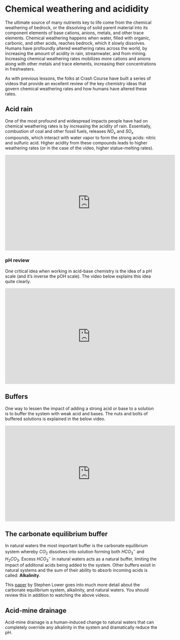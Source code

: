 # Chemical weathering and acididity

The ultimate source of many nutrients key to life come from the 
chemical weathering of bedrock, or the dissolving of solid parent material into
its component elements of base cations, anions, metals, and other trace elements.
Chemical weathering happens when water, filled with organic, carbonic, and
other acids, reaches bedrock, which it slowly dissolves. Humans have profoundly 
altered weathering rates across the world, by increasing the amount of acidity
in rain, streamwater, and from mining. Increasing chemical weathering rates
mobilizes more cations and anions along with other metals and trace elements, 
increasing their concentrations in freshwaters. 

As with previous lessons, the folks at Crash Course have built a series of videos
that provide an excellent review of the key chemistry ideas that govern chemical
weathering rates and how humans have altered these rates. 

## Acid rain

One of the most profound and widespread impacts people have had on chemical 
weathering rates is by increasing the acidity of rain. Essentially, combustion of
coal and other fossil fuels, releases $NO_x$ and $SO_x$ compounds, which interact
with water vapor to form the strong acids: nitric and sulfuric acid. 
Higher acidity from these compounds leads to higher weathering rates 
(or in the case of the video, higher statue-melting rates). 

<iframe width="560" height="315" src="https://www.youtube.com/embed/ANi709MYnWg" frameborder="0" allow="accelerometer; autoplay; encrypted-media; gyroscope; picture-in-picture" allowfullscreen></iframe>

### pH review

One critical idea when working in acid-base chemistry is the idea of a pH scale
(and it's inverse the pOH scale). The video below explains this idea quite clearly.

<iframe width="560" height="315" src="https://www.youtube.com/embed/LS67vS10O5Y" frameborder="0" allow="accelerometer; autoplay; encrypted-media; gyroscope; picture-in-picture" allowfullscreen></iframe>


## Buffers

One way to lessen the impact of adding a strong acid or base to a solution is to 
buffer the system with weak acid and bases. The nuts and bolts of buffered 
solutions is explained in the below video. 

<iframe width="560" height="315" src="https://www.youtube.com/embed/8Fdt5WnYn1k" frameborder="0" allow="accelerometer; autoplay; encrypted-media; gyroscope; picture-in-picture" allowfullscreen></iframe>

## The carbonate equilibrium buffer

In natural waters the most important buffer is the carbonate equilibrium system
whereby $CO_2$ dissolves into solution forming both $HCO_3^-$ and $H_2CO_3$. 
Excess $HCO_3^-$ in natural waters acts as a natural buffer, limiting the
impact of additonal acids being added to the system. Other buffers exisit in
natural systems and the sum of their ability to absorb incoming acids is called:
**Alkalinity**. 

This [paper](http://www.chem1.com/acad/pdf/c3carb.pdf) by Stephen Lower goes into 
much more detail about the carbonate equilibrium system, alkalinity, and natural 
waters. You should review this in addition to watching the above videos. 

## Acid-mine drainage

Acid-mine drainage is a human-induced change to natural waters 
that can completely override any alkalinity in the system
and dramatically reduce the pH. 

